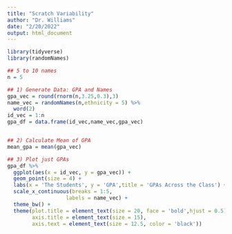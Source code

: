 ```yaml
---
title: "Scratch Variability"
author: "Dr. Williams"
date: "2/20/2022"
output: html_document
---
```


```r
library(tidyverse)
library(randomNames)
```


```r
## 5 to 10 names
n = 5

## 1) Generate Data: GPA and Names
gpa_vec = round(rnorm(n,3.25,0.3),3)
name_vec = randomNames(n,ethnicity = 5) %>% 
  word(2) 
id_vec = 1:n
gpa_df = data.frame(id_vec,name_vec,gpa_vec)


## 2) Calculate Mean of GPA
mean_gpa = mean(gpa_vec)

```


```r
## 3) Plot just GPAs 
gpa_df %>% 
  ggplot(aes(x = id_vec, y = gpa_vec)) +
  geom_point(size = 4) +
  labs(x = 'The Students', y = 'GPA',title = 'GPAs Across the Class') + 
  scale_x_continuous(breaks = 1:5,
                   labels = name_vec) +
  theme_bw() +
  theme(plot.title = element_text(size = 20, face = 'bold',hjust = 0.5),
        axis.title = element_text(size = 15),
        axis.text = element_text(size = 12.5, color = 'black'))

```




